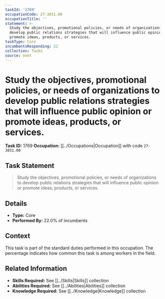 ```yaml
---
taskId: '1769'
occupationCode: 27-3031.00
occupationTitle: ''
statement: >-
  Study the objectives, promotional policies, or needs of organizations to
  develop public relations strategies that will influence public opinion or
  promote ideas, products, or services.
taskType: Core
incumbentsResponding: 22
collection: Tasks
source: onet
---
```

# Study the objectives, promotional policies, or needs of organizations to develop public relations strategies that will influence public opinion or promote ideas, products, or services.

**Task ID:** 1769
**Occupation:** [[../Occupations|Occupation]] with code `27-3031.00`

## Task Statement

> Study the objectives, promotional policies, or needs of organizations to develop public relations strategies that will influence public opinion or promote ideas, products, or services.

## Details

- **Type:** Core
- **Performed By:** 22.0% of incumbents

## Context

This task is part of the standard duties performed in this occupation. The percentage indicates how common this task is among workers in the field.

## Related Information

- **Skills Required:** See [[../Skills|Skills]] collection
- **Abilities Required:** See [[../Abilities|Abilities]] collection
- **Knowledge Required:** See [[../Knowledge|Knowledge]] collection
